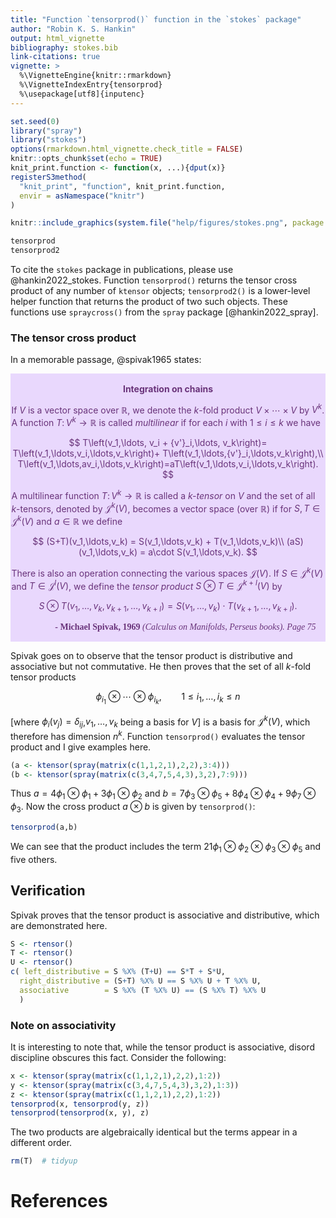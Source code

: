 ```yaml
---
title: "Function `tensorprod()` function in the `stokes` package"
author: "Robin K. S. Hankin"
output: html_vignette
bibliography: stokes.bib
link-citations: true
vignette: >
  %\VignetteEngine{knitr::rmarkdown}
  %\VignetteIndexEntry{tensorprod}
  %\usepackage[utf8]{inputenc}
---
```


```r
set.seed(0)
library("spray")
library("stokes")
options(rmarkdown.html_vignette.check_title = FALSE)
knitr::opts_chunk$set(echo = TRUE)
knit_print.function <- function(x, ...){dput(x)}
registerS3method(
  "knit_print", "function", knit_print.function,
  envir = asNamespace("knitr")
)
```

```r
knitr::include_graphics(system.file("help/figures/stokes.png", package = "stokes"))
```

```r
tensorprod
tensorprod2
```

To cite the `stokes` package in publications, please use
@hankin2022_stokes.  Function `tensorprod()` returns the tensor cross
product of any number of `ktensor` objects; `tensorprod2()` is a
lower-level helper function that returns the product of two such
objects.  These functions use `spraycross()` from the `spray` package
[@hankin2022_spray].

### The tensor cross product

In a memorable passage, @spivak1965 states:

<div class="warning" style='padding:0.1em; background-color:#E9D8FD; color:#69337A'>
<span>
<p style='margin-top:1em; text-align:center'>
<b>Integration on chains</b></p>
<p style='margin-left:1em;'>

If $V$ is a vector space over $\mathbb{R}$, we denote the $k$-fold
product $V\times\cdots\times V$ by $V^k$.  A function $T\colon
V^k\longrightarrow\mathbb{R}$ is called *multilinear* if for each $i$
with $1\leqslant i\leqslant k$ we have

$$
T\left(v_1,\ldots, v_i + {v'}_i,\ldots, v_k\right)=
T\left(v_1,\ldots,v_i,\ldots,v_k\right)+
T\left(v_1,\ldots,{v'}_i,\ldots,v_k\right),\\
T\left(v_1,\ldots,av_i,\ldots,v_k\right)=aT\left(v_1,\ldots,v_i,\ldots,v_k\right).
$$

A multilinear function $T\colon V^k\longrightarrow\mathbb{R}$ is
called a *$k$-tensor* on $V$ and the set of all $k$-tensors, denoted
by $\mathcal{J}^k(V)$, becomes a vector space (over $\mathbb{R}$) if
for $S,T\in\mathcal{J}^k(V)$ and $a\in\mathbb{R}$ we define

$$
(S+T)(v_1,\ldots,v_k) = S(v_1,\ldots,v_k) + T(v_1,\ldots,v_k)\\
(aS)(v_1,\ldots,v_k) = a\cdot S(v_1,\ldots,v_k).
$$

There is also an operation connecting the various spaces
$\mathcal{J}(V)$.  If $S\in\mathcal{J}^k(V)$ and
$T\in\mathcal{J}^l(V)$, we define the *tensor product* $S\otimes
T\in\mathcal{J}^{k+l}(V)$ by

$$
S\otimes T(v_1,\ldots,v_k,v_{k+1},\ldots,v_{k+l})=
S(v_1,\ldots,v_k)\cdot T(v_{k+1},\ldots,v_{k+l}).
$$


</p>
<p style='margin-bottom:1em; margin-right:1em; text-align:right; font-family:Georgia'> <b>- Michael Spivak, 1969</b> <i>(Calculus on Manifolds, Perseus books).  Page 75</i>
</p></span>
</div>

Spivak goes on to observe that the tensor product is distributive and
associative but not commutative.  He then proves that the set of all
$k$-fold tensor products

$$
\phi_{i_1}\otimes\cdots\otimes\phi_{i_k},\qquad 1\leqslant
i_1,\ldots,i_k\leqslant n
$$

[where $\phi_i(v_j)=\delta_{ij}$,$v_1,\ldots,v_k$ being a basis for
$V$] is a basis for $\mathcal{J}^k(V)$, which therefore has dimension
$n^k$.  Function `tensorprod()` evaluates the tensor product and I
give examples here.

```r
(a <- ktensor(spray(matrix(c(1,1,2,1),2,2),3:4)))
(b <- ktensor(spray(matrix(c(3,4,7,5,4,3),3,2),7:9)))
```

Thus $a=4\phi_1\otimes\phi_1+3\phi_1\otimes\phi_2$ and
$b=7\phi_3\otimes\phi_5+8\phi_4\otimes\phi_4+9\phi_7\otimes\phi_3$.
Now the cross product $a\otimes b$ is given by `tensorprod()`:

```r
tensorprod(a,b)
```

We can see that the product includes the term
$21\phi_1\otimes\phi_2\otimes\phi_3\otimes\phi_5$ and five others.

## Verification

Spivak proves that the tensor product is associative and distributive,
which are demonstrated here.

```r
S <- rtensor()
T <- rtensor()
U <- rtensor()
c( left_distributive = S %X% (T+U) == S*T + S*U,
  right_distributive = (S+T) %X% U == S %X% U + T %X% U,
  associative        = S %X% (T %X% U) == (S %X% T) %X% U
  )
```

### Note on associativity

It is interesting to note that, while the tensor product is
associative, disord discipline obscures this fact.  Consider the
following:


```r
x <- ktensor(spray(matrix(c(1,1,2,1),2,2),1:2))
y <- ktensor(spray(matrix(c(3,4,7,5,4,3),3,2),1:3))
z <- ktensor(spray(matrix(c(1,1,2,1),2,2),1:2))
tensorprod(x, tensorprod(y, z))
tensorprod(tensorprod(x, y), z)
```

The two products are algebraically identical but the terms appear in a
different order.

```r
rm(T)  # tidyup
```


# References
